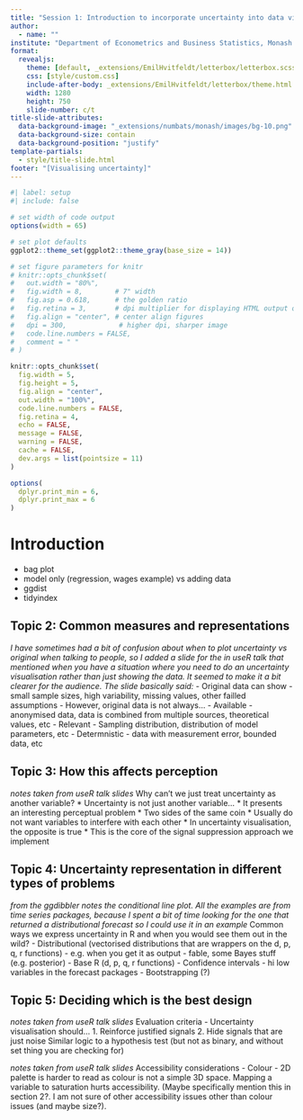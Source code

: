 ```yaml
---
title: "Session 1: Introduction to incorporate uncertainty into data visualisations"
author: 
  - name: ""
institute: "Department of Econometrics and Business Statistics, Monash University, Australia."
format: 
  revealjs:
    theme: [default, _extensions/EmilHvitfeldt/letterbox/letterbox.scss, _extensions/numbats/monash/assets/monash.scss, _extensions/mitchelloharawild/custom-callouts/resources/css/custom-callouts.scss]
    css: [style/custom.css]
    include-after-body: _extensions/EmilHvitfeldt/letterbox/theme.html
    width: 1280
    height: 750
    slide-number: c/t
title-slide-attributes: 
  data-background-image: "_extensions/numbats/monash/images/bg-10.png"
  data-background-size: contain
  data-background-position: "justify"
template-partials:
  - style/title-slide.html 
footer: "[Visualising uncertainty]"
---
```


```r
#| label: setup
#| include: false

# set width of code output
options(width = 65)

# set plot defaults
ggplot2::theme_set(ggplot2::theme_gray(base_size = 14))

# set figure parameters for knitr
# knitr::opts_chunk$set(
#   out.width = "80%",
#   fig.width = 8,        # 7" width
#   fig.asp = 0.618,      # the golden ratio
#   fig.retina = 3,       # dpi multiplier for displaying HTML output on retina
#   fig.align = "center", # center align figures
#   dpi = 300,             # higher dpi, sharper image
#   code.line.numbers = FALSE,
#   comment = " "
# )

knitr::opts_chunk$set(
  fig.width = 5,
  fig.height = 5,
  fig.align = "center",
  out.width = "100%",
  code.line.numbers = FALSE,
  fig.retina = 4,
  echo = FALSE,
  message = FALSE,
  warning = FALSE,
  cache = FALSE,
  dev.args = list(pointsize = 11)
)

options(
  dplyr.print_min = 6, 
  dplyr.print_max = 6
)
```

# Introduction

- bag plot
- model only (regression, wages example) vs adding data
- ggdist
- tidyindex

## Topic 2:  Common measures and representations

*I have sometimes had a bit of confusion about when to plot uncertainty vs original when talking to people, so I added a slide for the in useR talk that mentioned when you have a situation where you need to do an uncertainty visualisation rather than just showing the data. It seemed to make it a bit clearer for the audience. The slide basically said:*
- Original data can show
    - small sample sizes, high variability, missing values, other failled assumptions
- However, original data is not always…
    - Available
        - anonymised data, data is combined from multiple sources,  theoretical values, etc
    - Relevant
        - Sampling distribution, distribution of model parameters, etc
    - Determnistic
        - data with measurement error, bounded data, etc


## Topic 3:  How this affects perception
*notes taken from useR talk slides*
Why can’t we just treat uncertainty as another variable?
* Uncertainty is not just another variable…
    * It presents an interesting perceptual problem
    * Two sides of the same coin
* Usually do not want variables to interfere with each other
    * In uncertainty visualisation, the opposite is true
    * This is the core of the signal suppression approach we implement

## Topic 4:  Uncertainty representation in different types of problems
*from the ggdibbler notes the conditional line plot. All the examples are from time series packages, because I spent a bit of time looking for the one that returned a distributional forecast so I could use it in an example*
Common ways we express uncertainty in R and when you would see them out in the wild?
- Distributional (vectorised distributions that are wrappers on the d, p, q, r functions) 
    - e.g. when you get it as output - fable, some Bayes stuff (e.g. posterior)
- Base R (d, p, q, r functions)
- Confidence intervals
    - hi low variables in the forecast packages
- Bootstrapping (?)


## Topic 5: Deciding which is the best design
*notes taken from useR talk slides*
Evaluation criteria - Uncertainty visualisation should…
1. Reinforce justified signals
2. Hide signals that are just noise
Similar logic to a hypothesis test (but not as binary, and without set thing you are checking for)

*notes taken from useR talk slides*
Accessibility considerations
- Colour
    - 2D palette is harder to read as colour is not a simple 3D space. Mapping a variable to saturation hurts accessibility.
(Maybe specifically mention this in section 2?. I am not sure of other accessibility issues other than colour issues (and maybe size?).
